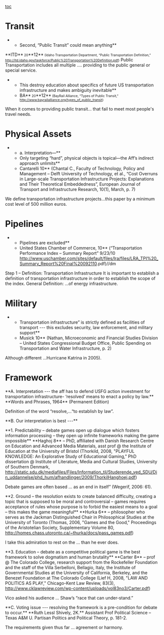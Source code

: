 = = 
[[toc]]
=Transit= 
**Second, “Public Transit” could mean anything**
<span class="Underline">**ITD**</span><span style="font-size: 8pt;"> 20</span><span class="Underline">**12**</span><span style="font-size: 8pt;"> (Idaho Transportation Department, “Public Transportation Definition,” http://itd.idaho.gov/taskforce/Public%20Transportation%20Definition.pdf)</span>
Public Transportation includes all multiple .... providing to the public general or special service.

**This destroy education about specifics of future US transportation infrastructure and makes ambiguity inevitable**
**BA**<span style="font-size: 8pt;"> 20</span>**12**<span style="font-size: 8pt;"> (BayRail Alliance, “Types of Public Transit,” http://www.bayrailalliance.org/types_of_public_transit)</span>
When it comes to providing public transit... that fail to meet most people's travel needs.

=Physical Assets= 
**a. Interpretation—**
**Only targeting “hard”, physical objects is topical—the Aff’s indirect approach unlimits**
**Cantarelli 10** (Chantal C., Faculty of Technology, Policy and Management – Delft University of Technology, et al., “Cost Overruns in Large-scale Transportation Infrastructure Projects: Explanations and Their Theoretical Embeddedness”, European Journal of Transport and Infrastructure Research, 10(1), March, p. 7)

We define transportation infrastructure projects...this paper by a minimum cost level of 500 million euros.

=Pipelines= 
**Pipelines are excluded**
**United States Chamber of Commerce, 10** (“Transportation Performance Index – Summary Report” 9/23/10 [[http://www.uschamber.com/sites/default/files/lra/files/LRA_TPI%20_Summary_Report%20Final%20092110]].pdf)//dm
Step 1 – Definition: Transportation Infrastructure
It is important to establish a definition of transportation infrastructure in order to establish the scope of the index.
General Definition: ...of energy infrastructure.

=Military= 
**Transportation infrastructure” is strictly defined as facilities of transport --- this excludes security, law enforcement, and military support**
**Musick 10** (Nathan, Microeconomic and Financial Studies Division – United States Congressional Budget Office, Public Spending on Transportation and Water Infrastructure, p. 2)
Although different ...Hurricane Katrina in 2005).

=Framework= 
<span class="StyleBoldUnderline">**A. Interpretation --- the aff has to defend USFG action investment for transportation infrastructure- ‘resolved’ means to enact a policy by law.**</span>
<span class="StyleBoldUnderline">**Words and Phrases, 1964** (Permanent Edition)</span>

<span class="StyleBoldUnderline">Definition of the word “resolve,…“to establish by law”.</span>

<span class="StyleBoldUnderline">**B. Our interpretation is best ---**</span>

<span class="StyleBoldUnderline">**1. Predictability – debate games open up dialogue which fosters information processing – they open up infinite frameworks making the game impossible**</span>
<span class="StyleBoldUnderline">**Haghoj 8** – PhD, affiliated with Danish Research Centre on Education and Advanced Media Materials, asst prof @ the Institute of Education at the University of Bristol (Thorkild, 2008, "PLAYFUL KNOWLEDGE: An Explorative Study of Educational Gaming," PhD dissertation @ Institute of Literature, Media and Cultural Studies, University of Southern Denmark, http://static.sdu.dk/mediafiles/Files/Information_til/Studerende_ved_SDU/Din_uddannelse/phd_hum/afhandlinger/2009/ThorkilHanghoej.pdf)</span>

<span class="StyleBoldUnderline">Debate games are often based … as an end in itself” (Wegerif, 2006: 61).</span>

<span class="StyleBoldUnderline">**2. Ground – the resolution exists to create balanced difficulty, creating a topic that is supposed to be moral and controversial – games requires acceptance of rules whose purpose is to forbid the easiest means to a goal – this makes the game meaningful**</span>
<span class="StyleBoldUnderline">**Hurka 6** – philosopher who serves as the Jackman Distinguished Chair in Philosophical Studies at the University of Toronto (Thomas, 2006, "Games and the Good," Proceedings of the Aristotelian Society, Supplementary Volume 80, http://homes.chass.utoronto.ca/~thurka/docs/pass_games.pdf)</span>

<span class="StyleBoldUnderline">I take this admiration to rest on the … than he ever does.</span>

<span class="StyleBoldUnderline">**3. Education – debate as a competitive political game is the best framework to solve dogmatism and human brutality**</span>
<span class="StyleBoldUnderline">**Carter 8** – prof @ The Colorado College, research support from the Rockefeller Foundation and the staff of the Villa Serbelloni, Bellagio, Italy, the Institute of Governmental Studies at the University of California, Berkeley, and the Benezet Foundation at The Colorado College (Lief H, 2008, "LAW AND POLITICS AS PLAY," Chicago-Kent Law Review, 83(3), http://www.cklawreview.com/wp-content/uploads/vol83no3/Carter.pdf)</span>

<span class="StyleBoldUnderline">Vico asked his audience … Shaw’s “race that can under-stand.”</span>

<span class="StyleBoldUnderline">**C. Voting issue --- resolving the framework is a pre-condition for debate to occur.**</span>
<span class="StyleBoldUnderline">**Ruth Lessl Shively, 2K.** Assistant Prof Political Science – Texas A&M U. Partisan Politics and Political Theory, p. 181-2.</span>

<span class="StyleBoldUnderline">The requirements given thus far … agreement or harmony.</span>